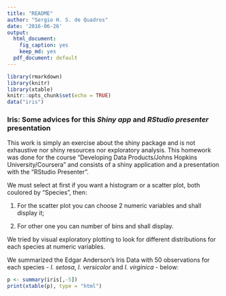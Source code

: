```yaml
---
title: "README"
author: "Sergio H. S. de Quadros"
date: '2016-06-26'
output:
  html_document:
    fig_caption: yes
    keep_md: yes
  pdf_document: default
---
```


```r
library(rmarkdown)
library(knitr)
library(xtable)
knitr::opts_chunk$set(echo = TRUE)
data("iris")
```

### Iris: Some advices for this _Shiny app_ and _RStudio presenter_ presentation

This work is simply an exercise about the shiny package and is not exhaustive nor shiny resources nor exploratory analysis. This homework was done for the course "Developing Data Products/Johns Hopkins University/Coursera" and consists of a shiny application and a presentation with the "RStudio Presenter".

We must select at first if you want a histogram or a scatter plot, both coulored by "Species", then:
 
1.   For the scatter plot you can choose 2 numeric variables and shall display it;

2.   For other one you can number of bins and shall display.

We tried by visual exploratory plotting to look for different distributions for each species at numeric variables.

We summarized the Edgar Anderson's Iris Data with 50 observations for each species - _I. setosa_, _I. versicolor_ and  _I. virginica_ - below:

```r
p <- summary(iris[,-5])
print(xtable(p), type = "html")
```


